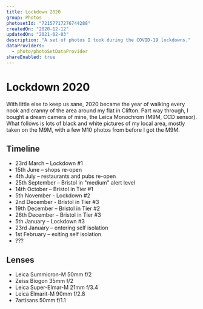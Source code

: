 ```yaml
---
title: Lockdown 2020
group: Photos
photosetId: "72157717276744288"
createdOn: "2020-12-12"
updatedOn: "2021-02-03"
description: "A set of photos I took during the COVID-19 lockdowns."
dataProviders:
  - photo/photoSetDataProvider
shareEnabled: true
---
```



# Lockdown 2020

With little else to keep us sane, 2020 became the year of walking every nook and cranny of the area around my flat in Clifton. Part way through, I bought a dream camera of mine, the Leica Monochrom (M9M, CCD sensor). What follows is lots of black and white pictures of my local area, mostly taken on the M9M, with a few M10 photos from before I got the M9M.

## Timeline

- 23rd March – Lockdown #1
- 15th June – shops re-open
- 4th July – restaurants and pubs re-open
- 25th September – Bristol in "medium" alert level
- 14th October – Bristol in Tier #1
- 5th November - Lockdown #2
- 2nd December - Bristol in Tier #3
- 19th December – Bristol in Tier #2
- 26th December – Bristol in Tier #3
- 5th January – Lockdown #3
- 23rd January – entering self isolation
- 1st February – exiting self isolation
- ???

## Lenses

- Leica Summicron-M 50mm f/2
- Zeiss Biogon 35mm f/2
- Leica Super-Elmar-M 21mm f/3.4
- Leica Elmarit-M 90mm f/2.8
- 7artisans 50mm f/1.1

<PhotoSet />
